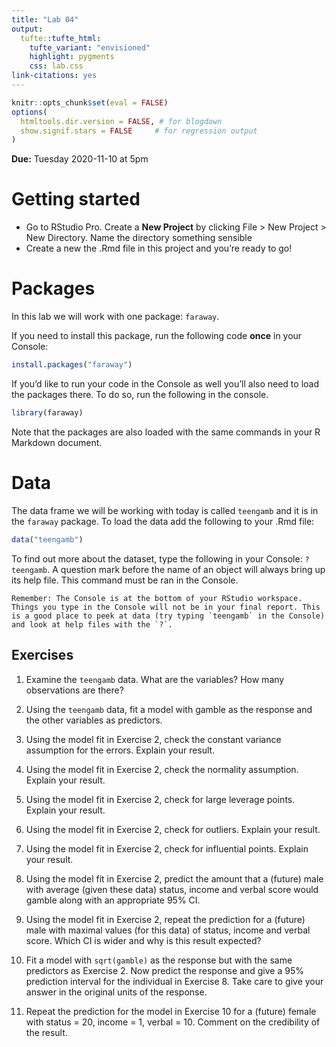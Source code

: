 ```yaml
---
title: "Lab 04"
output: 
  tufte::tufte_html:
    tufte_variant: "envisioned"
    highlight: pygments
    css: lab.css
link-citations: yes
---
```


```r
knitr::opts_chunk$set(eval = FALSE)
options(
  htmltools.dir.version = FALSE, # for blogdown
  show.signif.stars = FALSE     # for regression output
)
```

**Due:** Tuesday 2020-11-10 at 5pm

# Getting started

- Go to RStudio Pro. Create a **New Project** by clicking File > New Project > New Directory. Name the directory something sensible
- Create a new the .Rmd file in this project and you're ready to go!


# Packages

In this lab we will work with one package: `faraway`.

If you need to install this package, run the following code **once** in your Console:

```r
install.packages("faraway")
```

If you'd like to run your code in the Console as well you'll also need to load the packages there. To do so, run the following in the console. 

```r
library(faraway) 
```

Note that the packages are also loaded with the same commands in your R Markdown document.

# Data

The data frame we will be working with today is called `teengamb` and it is in the `faraway` package. To load the data add the following to your .Rmd file:

```r
data("teengamb")
```


To find out more about the dataset, type the following in your Console: `?teengamb`. A question mark before the name of an object will always bring up its help file. This command must be ran in the Console.

```marginfigure
Remember: The Console is at the bottom of your RStudio workspace. Things you type in the Console will not be in your final report. This is a good place to peek at data (try typing `teengamb` in the Console) and look at help files with the `?`. 
```

## Exercises

1. Examine the `teengamb` data. What are the variables? How many observations are there?

2. Using the `teengamb` data, fit a model with gamble as the response and the other variables as predictors.

3. Using the model fit in Exercise 2, check the constant variance assumption for the errors. Explain your result.

4. Using the model fit in Exercise 2, check the normality assumption. Explain your result.

5. Using the model fit in Exercise 2, check for large leverage points. Explain your result.

6. Using the model fit in Exercise 2, check for outliers. Explain your result.

7. Using the model fit in Exercise 2, check for influential points. Explain your result.

8. Using the model fit in Exercise 2, predict the amount that a (future) male with average (given these data) status, income and verbal score would gamble along with an appropriate 95% CI.

9. Using the model fit in Exercise 2, repeat the prediction for a (future) male with maximal values (for this data) of status, income and verbal score. Which CI is wider and why is this result expected?

10. Fit a model with `sqrt(gamble)` as the response but with the same predictors as Exercise 2. Now predict the response and give a 95% prediction interval for the individual in Exercise 8. Take care to give your answer in the original units of the response.

11. Repeat the prediction for the model in Exercise 10 for a (future) female with status = 20, income = 1, verbal = 10. Comment on the credibility of the result.

 
